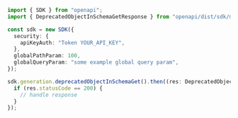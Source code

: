 ```typescript showLineNumbers copy filename="Deprecated Object In Schema Get usage example"
import { SDK } from "openapi";
import { DeprecatedObjectInSchemaGetResponse } from "openapi/dist/sdk/models/operations";

const sdk = new SDK({
  security: {
    apiKeyAuth: "Token YOUR_API_KEY",
  },
  globalPathParam: 100,
  globalQueryParam: "some example global query param",
});

sdk.generation.deprecatedObjectInSchemaGet().then((res: DeprecatedObjectInSchemaGetResponse) => {
  if (res.statusCode == 200) {
    // handle response
  }
});
```
